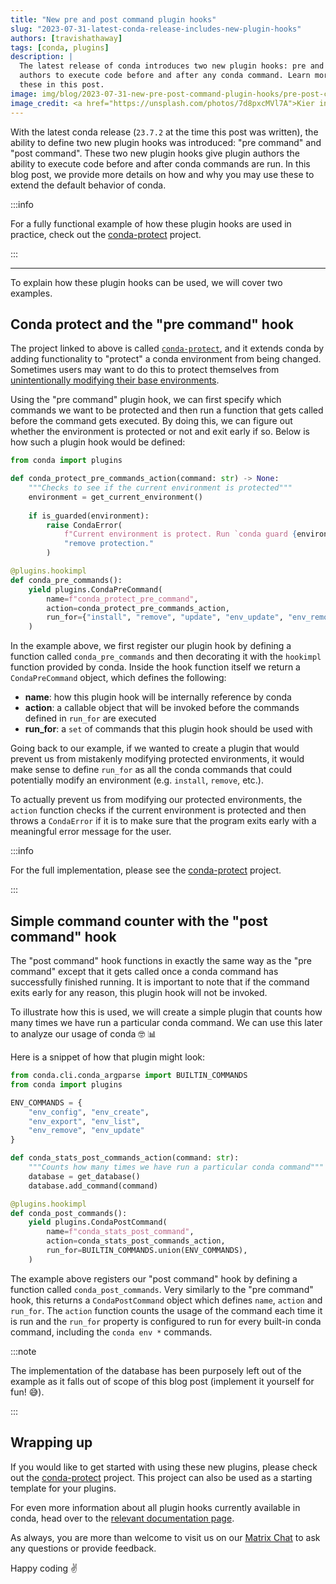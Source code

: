 ```yaml
---
title: "New pre and post command plugin hooks"
slug: "2023-07-31-latest-conda-release-includes-new-plugin-hooks"
authors: [travishathaway]
tags: [conda, plugins]
description: |
  The latest release of conda introduces two new plugin hooks: pre and post command. These hooks allow plugin
  authors to execute code before and after any conda command. Learn more about how and why you would use
  these in this post.
image: img/blog/2023-07-31-new-pre-post-command-plugin-hooks/pre-post-command-image.jpg
image_credit: <a href="https://unsplash.com/photos/7d8pxcMVl7A">Kier in Sight Archives on Unsplash</a>
---
```


[conda-issue]: https://github.com/conda/conda/issues/12138
[conda-protect]: https://github.com/travishathaway/conda-protect
[conda-plugin-docs]: https://docs.conda.io/projects/conda/en/stable/dev-guide/plugins/index.html
[matrix]: https://matrix.to/#/#conda:matrix.org

With the latest conda release (`23.7.2` at the time this post was written), the ability to define
two new plugin hooks was introduced: "pre command" and "post command". These two new plugin hooks give
plugin authors the ability to execute code before and after conda commands are run. In this blog post,
we provide more details on how and why you may use these to extend the default behavior of conda.

<!-- truncate -->

:::info

For a fully functional example of how these plugin hooks are used in practice,
check out the [conda-protect][conda-protect] project.

:::


---

To explain how these plugin hooks can be used, we will cover two examples.

## Conda protect and the "pre command" hook

The project linked to above is called [`conda-protect`][conda-protect], and it extends conda by adding functionality 
to "protect" a conda environment from being changed. Sometimes users may want to do this to protect themselves
from [unintentionally modifying their base environments][conda-issue].

Using the "pre command" plugin hook, we can first specify which commands we want to be protected and then
run a function that gets called before the command gets executed. By doing this, we can figure out whether
the environment is protected or not and exit early if so. Below is how such a plugin hook would be defined:

```python
from conda import plugins

def conda_protect_pre_commands_action(command: str) -> None:
    """Checks to see if the current environment is protected"""
    environment = get_current_environment()
    
    if is_guarded(environment):
        raise CondaError(
            f"Current environment is protect. Run `conda guard {environment}` to "
            "remove protection."
        )

@plugins.hookimpl
def conda_pre_commands():
    yield plugins.CondaPreCommand(
        name=f"conda_protect_pre_command",
        action=conda_protect_pre_commands_action,
        run_for={"install", "remove", "update", "env_update", "env_remove"},
    )
```

In the example above, we first register our plugin hook by defining a function called
`conda_pre_commands` and then decorating it with the `hookimpl` function provided by conda.
Inside the hook function itself we return a `CondaPreCommand` object, which defines the following:

- **name**: how this plugin hook will be internally reference by conda
- **action**: a callable object that will be invoked before the commands defined in `run_for` are
  executed
- **run_for**: a `set` of commands that this plugin hook should be used with

Going back to our example, if we wanted to create a plugin that would prevent us from mistakenly
modifying protected environments, it would make sense to define `run_for` as all the conda commands
that could potentially modify an environment (e.g. `install`, `remove`, etc.).

To actually prevent us from modifying our protected environments, the `action` function
checks if the current environment is protected and then throws a `CondaError` if it is to make
sure that the program exits early with a meaningful error message for the user.

:::info

For the full implementation, please see the [conda-protect][conda-protect] project.

:::

## Simple command counter with the "post command" hook

The "post command" hook functions in exactly the same way as the "pre command" except that it gets
called once a conda command has successfully finished running. It is important to note that if
the command exits early for any reason, this plugin hook will not be invoked.

To illustrate how this is used, we will create a simple plugin that counts how many times we have
run a particular conda command. We can use this later to analyze our usage of conda 🤓 📊

Here is a snippet of how that plugin might look:

```python
from conda.cli.conda_argparse import BUILTIN_COMMANDS
from conda import plugins

ENV_COMMANDS = {
    "env_config", "env_create", 
    "env_export", "env_list",
    "env_remove", "env_update"
}

def conda_stats_post_commands_action(command: str):
    """Counts how many times we have run a particular conda command"""
    database = get_database()
    database.add_command(command)

@plugins.hookimpl
def conda_post_commands():
    yield plugins.CondaPostCommand(
        name=f"conda_stats_post_command",
        action=conda_stats_post_commands_action,
        run_for=BUILTIN_COMMANDS.union(ENV_COMMANDS),
    )
```

The example above registers our "post command" hook by defining a function called
`conda_post_commands`. Very similarly to the "pre command" hook, this returns a 
`CondaPostCommand` object which defines `name`, `action` and `run_for`. The `action`
function counts the usage of the command each time it is run and the `run_for` property
is configured to run for every built-in conda command, including the `conda env *` 
commands.

:::note

The implementation of the database has been purposely left out of the example as it
falls out of scope of this blog post (implement it yourself for fun! 😅).

:::

## Wrapping up

If you would like to get started with using these new plugins, please check out the 
[conda-protect][conda-protect] project. This project can also be used as a starting template
for your plugins.

For even more information about all plugin hooks currently available in conda,
head over to the [relevant documentation page][conda-plugin-docs].

As always, you are more than welcome to visit us on our [Matrix Chat][matrix] to ask any
questions or provide feedback.

Happy coding ✌️
